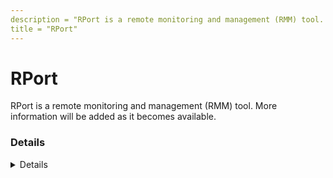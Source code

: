 ```yaml
---
description = "RPort is a remote monitoring and management (RMM) tool. More information will be added as it becomes available."
title = "RPort"
---
```




# RPort

RPort is a remote monitoring and management (RMM) tool. More information will be added as it becomes available.

### Details
<Details author={""}
         category={""}
         created={""}
         website={""}
         lastModified={"2024-02-09"}
         privileges={""}
         free={ false }
         verification={ false }
/>

#### Installation Paths
<Card code={ ["rport.exe"] }/>





### Forensic Artifacts




#### Network Artifacts
<EuiSpacer size="xl"/>
<NetworkArtifactsTable data={ [{"Description": "Known remote domains", "Domains": ["user_managed", "rport.io"], "Ports": []}] }/>




### Detections
- Detects potential network activity of RPort RMM tool
  - [Sigma Rule](https://github.com/magicsword-io/LOLRMM/blob/main/detections/sigma/rport_network_sigma.yml)
- Detects potential processes activity of RPort RMM tool
  - [Sigma Rule](https://github.com/magicsword-io/LOLRMM/blob/main/detections/sigma/rport_processes_sigma.yml)

### References
- [https://kb.rport.io/using-the-remote-access](https://kb.rport.io/using-the-remote-access)

